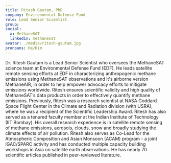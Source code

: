 ```yaml
---
title: Ritesh Gautam, PhD
company: Environmental Defense Fund
role: Lead Senior Scientist
group:
social:
  x: MethaneSAT
  linkedin: methanesat
avatar: ./media/ritesh-gautam.jpg
pronouns: He/Him
---
```

Dr. Ritesh Gautam is a Lead Senior Scientist who oversees the MethaneSAT science team at Environmental Defense Fund (EDF). He leads satellite remote sensing efforts at EDF in characterizing anthropogenic methane emissions using MethaneSAT observations and it's airborne version MethaneAIR, in order to help empower advocacy efforts to mitigate emissions worldwide. Ritesh ensures scientific validity and high quality of MethaneSAT’s data products in order to effectively quantify methane emissions. Previously, Ritesh was a research scientist at NASA Goddard Space Flight Center in the Climate and Radiation division (with USRA), where he was a recipient of the Scientific Leadership Award. Ritesh has also served as a tenured faculty member at the Indian Institute of Technology (IIT Bombay). His overall research experience is in satellite remote sensing of methane emissions, aerosols, clouds, snow and broadly studying the climate effects of air pollution. Ritesh also serves as Co-Lead for the Atmospheric Composition and Asian Monsoon (ACAM) program - a joint IGAC/SPARC activity and has conducted multiple capacity building workshops in Asia on satellite earth observations. He has nearly 70 scientific articles published in peer-reviewed literature.